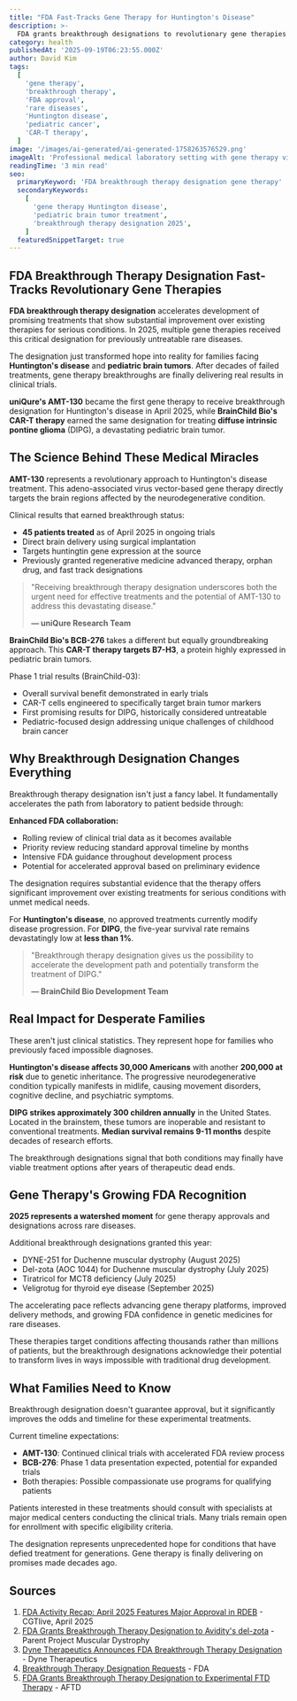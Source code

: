 ```yaml
---
title: "FDA Fast-Tracks Gene Therapy for Huntington's Disease"
description: >-
  FDA grants breakthrough designations to revolutionary gene therapies for Huntington's disease and rare pediatric brain tumors in 2025, accelerating treatment paths for previously hopeless conditions.
category: health
publishedAt: '2025-09-19T06:23:55.000Z'
author: David Kim
tags:
  [
    'gene therapy',
    'breakthrough therapy',
    'FDA approval',
    'rare diseases',
    'Huntington disease',
    'pediatric cancer',
    'CAR-T therapy',
  ]
image: '/images/ai-generated/ai-generated-1758263576529.png'
imageAlt: 'Professional medical laboratory setting with gene therapy vials and research equipment, representing FDA breakthrough therapy designations for rare diseases'
readingTime: '3 min read'
seo:
  primaryKeyword: 'FDA breakthrough therapy designation gene therapy'
  secondaryKeywords:
    [
      'gene therapy Huntington disease',
      'pediatric brain tumor treatment',
      'breakthrough therapy designation 2025',
    ]
  featuredSnippetTarget: true
---
```


## FDA Breakthrough Therapy Designation Fast-Tracks Revolutionary Gene Therapies

**FDA breakthrough therapy designation** accelerates development of promising treatments that show substantial improvement over existing therapies for serious conditions. In 2025, multiple gene therapies received this critical designation for previously untreatable rare diseases.

The designation just transformed hope into reality for families facing **Huntington's disease** and **pediatric brain tumors**. After decades of failed treatments, gene therapy breakthroughs are finally delivering real results in clinical trials.

**uniQure's AMT-130** became the first gene therapy to receive breakthrough designation for Huntington's disease in April 2025, while **BrainChild Bio's CAR-T therapy** earned the same designation for treating **diffuse intrinsic pontine glioma** (DIPG), a devastating pediatric brain tumor.

## The Science Behind These Medical Miracles

**AMT-130** represents a revolutionary approach to Huntington's disease treatment. This adeno-associated virus vector-based gene therapy directly targets the brain regions affected by the neurodegenerative condition.

Clinical results that earned breakthrough status:

- **45 patients treated** as of April 2025 in ongoing trials
- Direct brain delivery using surgical implantation
- Targets huntingtin gene expression at the source
- Previously granted regenerative medicine advanced therapy, orphan drug, and fast track designations

> "Receiving breakthrough therapy designation underscores both the urgent need for effective treatments and the potential of AMT-130 to address this devastating disease."
>
> **— uniQure Research Team**

**BrainChild Bio's BCB-276** takes a different but equally groundbreaking approach. This **CAR-T therapy targets B7-H3**, a protein highly expressed in pediatric brain tumors.

Phase 1 trial results (BrainChild-03):

- Overall survival benefit demonstrated in early trials
- CAR-T cells engineered to specifically target brain tumor markers
- First promising results for DIPG, historically considered untreatable
- Pediatric-focused design addressing unique challenges of childhood brain cancer

## Why Breakthrough Designation Changes Everything

Breakthrough therapy designation isn't just a fancy label. It fundamentally accelerates the path from laboratory to patient bedside through:

**Enhanced FDA collaboration:**

- Rolling review of clinical trial data as it becomes available
- Priority review reducing standard approval timeline by months
- Intensive FDA guidance throughout development process
- Potential for accelerated approval based on preliminary evidence

The designation requires substantial evidence that the therapy offers significant improvement over existing treatments for serious conditions with unmet medical needs.

For **Huntington's disease**, no approved treatments currently modify disease progression. For **DIPG**, the five-year survival rate remains devastatingly low at **less than 1%**.

> "Breakthrough therapy designation gives us the possibility to accelerate the development path and potentially transform the treatment of DIPG."
>
> **— BrainChild Bio Development Team**

## Real Impact for Desperate Families

These aren't just clinical statistics. They represent hope for families who previously faced impossible diagnoses.

**Huntington's disease affects 30,000 Americans** with another **200,000 at risk** due to genetic inheritance. The progressive neurodegenerative condition typically manifests in midlife, causing movement disorders, cognitive decline, and psychiatric symptoms.

**DIPG strikes approximately 300 children annually** in the United States. Located in the brainstem, these tumors are inoperable and resistant to conventional treatments. **Median survival remains 9-11 months** despite decades of research efforts.

The breakthrough designations signal that both conditions may finally have viable treatment options after years of therapeutic dead ends.

## Gene Therapy's Growing FDA Recognition

**2025 represents a watershed moment** for gene therapy approvals and designations across rare diseases.

Additional breakthrough designations granted this year:

- DYNE-251 for Duchenne muscular dystrophy (August 2025)
- Del-zota (AOC 1044) for Duchenne muscular dystrophy (July 2025)
- Tiratricol for MCT8 deficiency (July 2025)
- Veligrotug for thyroid eye disease (September 2025)

The accelerating pace reflects advancing gene therapy platforms, improved delivery methods, and growing FDA confidence in genetic medicines for rare diseases.

These therapies target conditions affecting thousands rather than millions of patients, but the breakthrough designations acknowledge their potential to transform lives in ways impossible with traditional drug development.

## What Families Need to Know

Breakthrough designation doesn't guarantee approval, but it significantly improves the odds and timeline for these experimental treatments.

Current timeline expectations:

- **AMT-130**: Continued clinical trials with accelerated FDA review process
- **BCB-276**: Phase 1 data presentation expected, potential for expanded trials
- Both therapies: Possible compassionate use programs for qualifying patients

Patients interested in these treatments should consult with specialists at major medical centers conducting the clinical trials. Many trials remain open for enrollment with specific eligibility criteria.

The designation represents unprecedented hope for conditions that have defied treatment for generations. Gene therapy is finally delivering on promises made decades ago.

## Sources

1. [FDA Activity Recap: April 2025 Features Major Approval in RDEB](https://www.cgtlive.com/view/fda-activity-recap-april-2025-features-major-approval-rdeb-multiple-breakthrough-therapy-designations) - CGTlive, April 2025
2. [FDA Grants Breakthrough Therapy Designation to Avidity's del-zota](https://www.parentprojectmd.org/fda-grants-breakthrough-therapy-designation-to-aviditys-del-zota/) - Parent Project Muscular Dystrophy
3. [Dyne Therapeutics Announces FDA Breakthrough Therapy Designation](https://investors.dyne-tx.com/news-releases/news-release-details/dyne-therapeutics-announces-fda-breakthrough-therapy-0) - Dyne Therapeutics
4. [Breakthrough Therapy Designation Requests](https://www.fda.gov/drugs/ind-activity/breakthrough-therapy-designation-requests) - FDA
5. [FDA Grants Breakthrough Therapy Designation to Experimental FTD Therapy](https://www.theaftd.org/posts/1ftd-in-the-news/b-breakthrough-therapy-grn/) - AFTD
